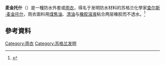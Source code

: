 {{Expand|time=2015-05-07}}
{{Infobox company
| name = 麦金托什
| company_name_en = Mackintosh
| image = File:Mackintosh-store.jpg
| image_size = 
| image_caption = [[倫敦|倫敦]][[五月墟市|五月墟市]]蒙特街104號分店
| type = [[私營部門|私營部門]]
| foundation = {{flag|Scotland}}[[格拉斯哥|格拉斯哥]]
| location_city = {{flag|Scotland}}[[坎伯諾爾德|坎伯諾爾德]]
| key_people = [[查尔斯·麦金托什|查尔斯·麦金托什]]（創辦人）
| owner = Yagi Tsusho<ref name="scotsman">{{cite web|author= |url=http://news.scotsman.com/interviews/The-rebirth-of-the-Mackintosh.6712431.jp |title=The rebirth of the Mackintosh fashion label - The Scotsman |publisher=News.scotsman.com |date=2011-02-08 |accessdate=2013-11-06}}</ref>
| industry = [[紡織業|紡織業]]
| product = Rubberised coats and accessories
| homepage = {{URL|http://mackintosh.com}}
}}
'''麦金托什'''（{{lang-en|Mackintosh}}）是一種防水外套或[[雨衣|雨衣]]，得名于发明防水材料的苏格兰化學家[[查尔斯·麦金托什|查尔斯·麦金托什]]，雨衣面料用[[煤焦油|煤焦油]]、[[清油|清油]]与[[橡胶|橡胶]][[溶液|溶液]]粘合两层橡胶而不透水。<ref>{{cite web |author= |url=http://thescotsman.scotsman.com/s2.cfm?id=1097652002 |title=Mrs Mac is back - The Scotsman |publisher=Thescotsman.scotsman.com |date=2002-10-03 |accessdate=2013-11-06 |deadurl=yes |archiveurl=https://web.archive.org/web/20071030230723/http://thescotsman.scotsman.com/s2.cfm?id=1097652002 |archivedate=2007-10-30 }}</ref>

==參考資料==
{{reflist}}
{{fashion-stub}}

[[Category:雨衣|Category:雨衣]]
[[Category:苏格兰发明|Category:苏格兰发明]]